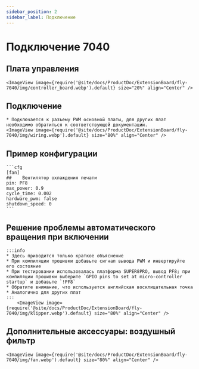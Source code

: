 ```yaml
---
sidebar_position: 2
sidebar_label: Подключение
---
```





# Подключение 7040

## Плата управления

    <ImageView image={require('@site/docs/ProductDoc/ExtensionBoard/fly-7040/img/controller_board.webp').default} size="20%" align="Center" />


## Подключение

    * Подключается к разъему PWM основной платы, для других плат необходимо обратиться к соответствующей документации.
    <ImageView image={require('@site/docs/ProductDoc/ExtensionBoard/fly-7040/img/wiring.webp').default} size="80%" align="Center" />

## Пример конфигурации

    ```cfg
    [fan]
    ##    Вентилятор охлаждения печати 
    pin: PF8
    max_power: 0.9
    cycle_time: 0.002
    hardware_pwm: false
    shutdown_speed: 0
    ```

## Решение проблемы автоматического вращения при включении

    :::info
    * Здесь приводится только краткое объяснение
    * При компиляции прошивки добавьте сигнал вывода PWM и инвертируйте его состояние
    * При тестировании использовалась платформа SUPER8PRO, вывод PF8; при компиляции прошивки выберите `GPIO pins to set at micro-controller startup` и добавьте `!PF8`
    * Обратите внимание, что используется английская восклицательная точка
    * Аналогично для других плат
    :::
        <ImageView image={require('@site/docs/ProductDoc/ExtensionBoard/fly-7040/img/klipper.webp').default} size="80%" align="Center" />


## Дополнительные аксессуары: воздушный фильтр

    <ImageView image={require('@site/docs/ProductDoc/ExtensionBoard/fly-7040/img/fan.webp').default} size="80%" align="Center" />
